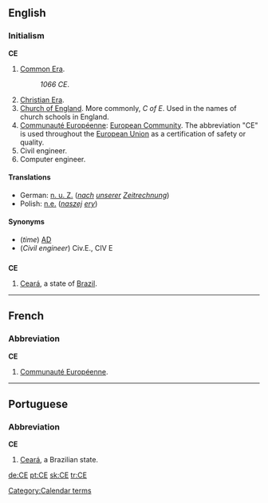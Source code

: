 {{see|Appendix:Variations of "ce"}}

==English==

===Initialism===
'''CE'''

# [[Common Era]].
#:''1066 CE''.
# [[Christian Era]].
# [[Church of England]]. More commonly, ''C of E''. Used in the names of church schools in England.
# [[Communauté Européenne]]: [[European Community]]. The abbreviation "CE" is used throughout the [[European Union]] as a certification of safety or quality.
# Civil engineer.
# Computer engineer.

====Translations====
{{trans-top|Common Era}}
*German: [[n. u. Z.]] (''[[nach]] [[unserer]] [[Zeitrechnung]]'')
*Polish: [[n.e.]] (''[[naszej]] [[ery]]'')
{{trans-mid}}
{{trans-bottom}}

====Synonyms====
*(''time'') [[AD]]
*(''Civil engineer'') Civ.E., CIV E
==={{abbreviation}}===
'''CE'''
#[[Ceará]], a state of [[Brazil]].

----

==French==

===Abbreviation===
'''CE'''

# [[Communauté Européenne]].

----

==Portuguese==

===Abbreviation===
'''CE'''

# [[Ceará]], a Brazilian state.

[[Category:Calendar terms]]

[[de:CE]]
[[pt:CE]]
[[sk:CE]]
[[tr:CE]]